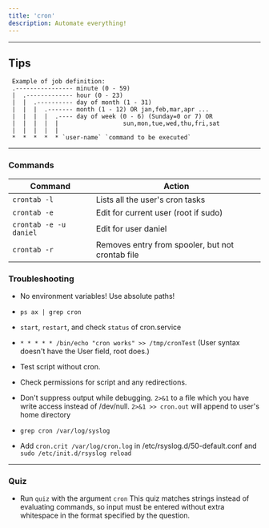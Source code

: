 ```yaml
---
title: 'cron'
description: Automate everything!
---
```


---

## Tips

```
 Example of job definition:
 .---------------- minute (0 - 59)
 |  .------------- hour (0 - 23)
 |  |  .---------- day of month (1 - 31)
 |  |  |  .------- month (1 - 12) OR jan,feb,mar,apr ...
 |  |  |  |  .---- day of week (0 - 6) (Sunday=0 or 7) OR 
 |  |  |  |  |					sun,mon,tue,wed,thu,fri,sat
 |  |  |  |  |
 *  *  *  *  * `user-name` `command to be executed`
```
---

### Commands

Command | Action
--- | ---
`crontab -l` | Lists all the user's cron tasks
`crontab -e` | Edit for current user (root if sudo) 
`crontab -e -u daniel` | Edit for user daniel
`crontab -r` | Removes entry from spooler, but not crontab file

### Troubleshooting

- No environment variables! Use absolute paths!

- `ps ax | grep cron`

- `start`, `restart`, and check `status` of cron.service

- `* * * * * /bin/echo "cron works" >> /tmp/cronTest`
    (User syntax doesn't have the User field, root does.)

- Test script without cron.

- Check permissions for script and any redirections.

- Don't suppress output while debugging.
    `2>&1` to a file which you have write access instead of /dev/null. `2>&1 >> cron.out` will append to user's home directory

- `grep cron /var/log/syslog`

- Add `cron.crit /var/log/cron.log` in /etc/rsyslog.d/50-default.conf and `sudo /etc/init.d/rsyslog reload`

---

### Quiz

- Run `quiz` with the argument `cron`
  This quiz matches strings instead of evaluating commands, so input must be entered without extra whitespace in the format specified by the question.